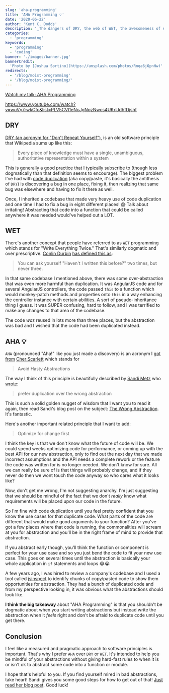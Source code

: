 ```yaml
---
slug: 'aha-programming'
title: 'AHA Programming 💡'
date: '2020-06-22'
author: 'Kent C. Dodds'
description: '_The dangers of DRY, the web of WET, the awesomeness of AHA._'
categories:
  - 'programming'
keywords:
  - 'programming'
  - 'coding'
banner: './images/banner.jpg'
bannerCredit:
  'Photo by [Joshua Sortino](https://unsplash.com/photos/Rnqa6jOpnHw)'
redirects:
  - '/blog/moist-programming'
  - '/blog/moist-programming/'
---
```


[Watch my talk: AHA Programming](https://www.youtube.com/watch?v=wuVy7rwkCfc&list=PLV5CVI1eNcJgNqzNwcs4UKrlJdhfDjshf)

https://www.youtube.com/watch?v=wuVy7rwkCfc&list=PLV5CVI1eNcJgNqzNwcs4UKrlJdhfDjshf

## DRY

[DRY (an acronym for "Don't Repeat Yourself")](https://en.wikipedia.org/wiki/Don%27t_repeat_yourself),
is an old software principle that Wikipedia sums up like this:

> Every piece of knowledge must have a single, unambiguous, authoritative
> representation within a system

This is generally a good practice that I typically subscribe to (though less
dogmatically than that definition seems to encourage). The biggest problem I've
had with [code duplication](https://en.wikipedia.org/wiki/Duplicate_code) (aka
copy/paste, it's basically the antithesis of `DRY`) is discovering a bug in one
place, fixing it, then realizing that same bug was elsewhere and having to fix
it there as well.

Once, I inherited a codebase that made very heavy use of code duplication and
one time I had to fix a bug in eight different places! 😱 Talk about irritating!
Abstracting that code into a function that could be called anywhere it was
needed would've helped out a LOT.

## WET

There's another concept that people have referred to as `WET` programming which
stands for "Write Everything Twice." That's similarly dogmatic and over
prescriptive. [Conlin Durbin](https://twitter.com/CallMeWuz)
[has defined this as](https://dev.to/wuz/stop-trying-to-be-so-dry-instead-write-everything-twice-wet-5g33):

> You can ask yourself "Haven't I written this before?" two times, but never
> three.

In that same codebase I mentioned above, there was some over-abstraction that
was even more harmful than duplication. It was AngularJS code and for several
AngularJS controllers, the code passed `this` to a function which would
monkey-patch methods and properties onto `this` in a way enhancing the
controller instance with certain abilities. A sort of pseudo-inheritance thing I
guess. It was SUPER confusing, hard to follow, and I was terrified to make any
changes to that area of the codebase.

The code _was_ reused in lots more than three places, but the abstraction was
bad and I wished that the code had been duplicated instead.

## AHA 💡

`AHA` (pronounced "Aha!" like you just made a discovery) is an acronym I
[got from](https://twitter.com/cherthedev/status/1112819136147742720)
[Cher Scarlett](https://twitter.com/cherthedev) which stands for

> Avoid Hasty Abstractions

The way I think of this principle is beautifully described by
[Sandi Metz](https://twitter.com/sandimetz) who
[wrote](https://www.sandimetz.com/blog/2016/1/20/the-wrong-abstraction):

> prefer duplication over the wrong abstraction

This is such a solid golden nugget of wisdom that I want you to read it again,
then read Sandi's blog post on the subject:
[The Wrong Abstraction](https://www.sandimetz.com/blog/2016/1/20/the-wrong-abstraction).
It's fantastic.

Here's another important related principle that I want to add:

> Optimize for change first

I think the key is that we don't know what the future of code will be. We could
spend weeks optimizing code for performance, or coming up with the best API for
our new abstraction, only to find out the next day that we made incorrect
assumptions and the API needs a complete rework or the feature the code was
written for is no longer needed. We don't know for sure. All we can really be
sure of is that things will probably change, and if they never do then we wont
touch the code anyway so who cares what it looks like?

Now, don't get me wrong, I'm not suggesting anarchy. I'm just suggesting that we
should be mindful of the fact that we don't _really_ know what requirements will
be placed upon our code in the future.

So I'm fine with code duplication until you feel pretty confident that you know
the use cases for that duplicate code. What parts of the code are different that
would make good arguments to your function? After you've got a few places where
that code is running, the commonalities will scream at you for abstraction and
you'll be in the right frame of mind to provide that abstraction.

If you abstract early though, you'll think the function or component is perfect
for your use case and so you just bend the code to fit your new use case. This
goes on several times until the abstraction is basically your whole application
in `if` statements and loops 😂😭

A few years ago, I was hired to review a company's codebase and I used a tool
called [jsinspect](https://github.com/danielstjules/jsinspect) to identify
chunks of copy/pasted code to show them opportunities for abstraction. They had
a bunch of duplicated code and from my perspective looking in, it was obvious
what the abstractions should look like.

**I think the big takeaway** about "AHA Programming" is that you shouldn't be
dogmatic about when you start writing abstractions but instead write the
abstraction when it _feels_ right and don't be afraid to duplicate code until
you get there.

## Conclusion

I feel like a measured and pragmatic approach to software principles is
important. That's why I prefer `AHA` over `DRY` or `WET`. It's intended to help
you be mindful of your abstractions without giving hard-fast rules to when it is
or isn't ok to abstract some code into a function or module.

I hope that's helpful to you. If you find yourself mired in bad abstractions,
take heart! Sandi gives you some good steps for how to get out of that!
[Just read her blog post](https://www.sandimetz.com/blog/2016/1/20/the-wrong-abstraction).
Good luck!

